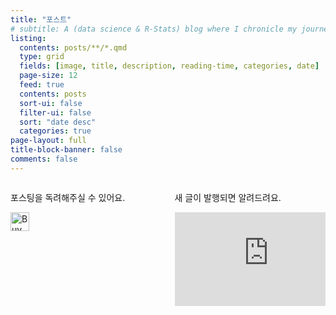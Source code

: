 ```yaml
---
title: "포스트"
# subtitle: A (data science & R-Stats) blog where I chronicle my journey learning new things.
listing:
  contents: posts/**/*.qmd
  type: grid
  fields: [image, title, description, reading-time, categories, date]
  page-size: 12
  feed: true
  contents: posts
  sort-ui: false
  filter-ui: false
  sort: "date desc"
  categories: true
page-layout: full
title-block-banner: false
comments: false
---
```





:::: {.columns}

::: {.column width="50%"}
포스팅을 독려해주실 수 있어요.

<a href="https://www.buymeacoffee.com/taemobang" target="_blank"><img src="https://cdn.buymeacoffee.com/buttons/default-blue.png" alt="Buy Me A Coffee" height="30"></a>
:::

::: {.column width="50%"}
새 글이 발행되면 알려드려요.

<iframe src="https://embeds.beehiiv.com/312bf770-2ddc-411b-b3b9-92b811774acc?slim=true" data-test-id="beehiiv-embed" frameborder="0" scrolling="no" style="margin: 0; border-radius: 0px !important; background-color: transparent;"></iframe>
:::

:::: 
